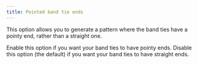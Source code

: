 ```yaml
---
title: Pointed band tie ends
---
```


This option allows you to generate a pattern where the band ties have a pointy end, rather than a straight one.

Enable this option if you want your band ties to have pointy ends.
Disable this option (the default) if you want your band ties to have straight ends.
